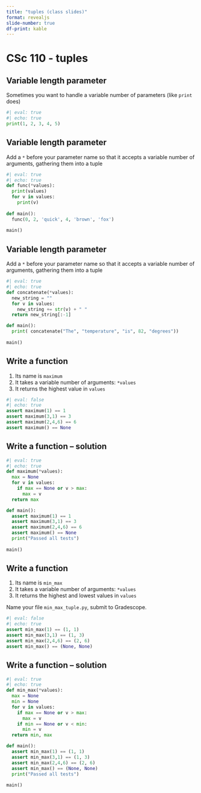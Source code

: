 ```yaml
---
title: "tuples (class slides)"
format: revealjs
slide-number: true
df-print: kable
---
```


# CSc 110 - tuples

## Variable length parameter

Sometimes you want to handle a variable number of parameters (like `print` does)

```python
#| eval: true
#| echo: true
print(1, 2, 3, 4, 5)
```

## Variable length parameter

Add a `*` before your parameter name so that it accepts a variable number of arguments, gathering them into a tuple

```python
#| eval: true
#| echo: true
def func(*values):
  print(values)
  for v in values:
    print(v)
  
def main():
  func(0, 2, 'quick', 4, 'brown', 'fox')
  
main()
```



## Variable length parameter

Add a `*` before your parameter name so that it accepts a variable number of arguments, gathering them into a tuple

```python
#| eval: true
#| echo: true
def concatenate(*values):
  new_string = ""
  for v in values:
    new_string += str(v) + " "
  return new_string[:-1]

def main():
  print( concatenate("The", "temperature", "is", 82, "degrees"))
  
main()
```

## Write a function

1.  Its name is `maximum`
2.  It takes a variable number of arguments: `*values`
3.  It returns the highest value in `values`

```python
#| eval: false
#| echo: true
assert maximum(1) == 1
assert maximum(3,1) == 3
assert maximum(2,4,6) == 6
assert maximum() == None
```

## Write a function -- solution

```python
#| eval: true
#| echo: true
def maximum(*values):
  max = None
  for v in values:
    if max == None or v > max:
      max = v
  return max

def main():
  assert maximum(1) == 1
  assert maximum(3,1) == 3
  assert maximum(2,4,6) == 6
  assert maximum() == None
  print("Passed all tests")
  
main()
```

## Write a function

1.  Its name is `min_max`
2.  It takes a variable number of arguments: `*values`
3.  It returns the highest and lowest values in `values`

Name your file `min_max_tuple.py`, submit to Gradescope.

```python
#| eval: false
#| echo: true
assert min_max(1) == (1, 1)
assert min_max(3,1) == (1, 3)
assert min_max(2,4,6) == (2, 6)
assert min_max() == (None, None)
```

## Write a function -- solution

```python
#| eval: true
#| echo: true
def min_max(*values):
  max = None
  min = None
  for v in values:
    if max == None or v > max:
      max = v
    if min == None or v < min:
      min = v
  return min, max

def main():
  assert min_max(1) == (1, 1)
  assert min_max(3,1) == (1, 3)
  assert min_max(2,4,6) == (2, 6)
  assert min_max() == (None, None)
  print("Passed all tests")
  
main()
```

